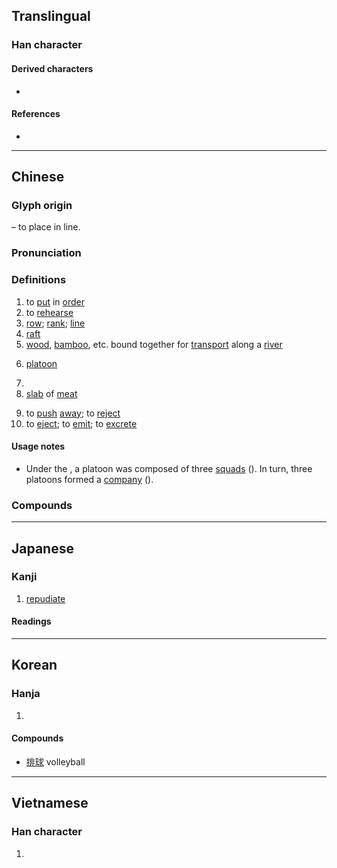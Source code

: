 {{character info}}
==Translingual==
{{stroke order|strokes=11}}

===Han character===
{{Han char|rn=64|rad=手|as=08|sn=11|four=51011|canj=QLMY|ids=⿰扌非}}

====Derived characters====
* {{l|mul|[[𠼕]], [[𠍣]], [[𠄽]], [[𡀪]], [[𫄐]], [[𫿟]], [[𮂤]]}}

====References====
* {{Han ref|kx=0437.130|dkj=12256|dj=0787.030|hdz=31895.030|uh=6392|ud=25490|bh=B1C6|bd=45510}}

----

==Chinese==
{{zh-forms|alt=𫸝-ancient form in bronze inscriptions,棑-“raft”,簰-“raft”}}

===Glyph origin===
{{Han etym}}
{{Han compound|手|alt1=扌|t1=hand|非|ls=psc|c1=s|c2=p}} – to place in line.

===Pronunciation===
{{zh-pron
|m=pái
|c=paai4
|h=pfs=phài
|md=bà̤
|mn=pâi
|mn-t=bai5/pai5
|mn-t_note=bai5 - literary; pai5 - vernacular
|w=3ba
|mc=y
|oc=y
|ma=y
|cat=v,n
}}

===Definitions===
{{zh-hanzi}}

# to [[put]] in [[order]]
# to [[rehearse]]
# [[row]]; [[rank]]; [[line]]
# [[raft]]
# [[wood]], [[bamboo]], etc. bound together for [[transport]] along a [[river]]
# {{lb|zh|military}} [[platoon]]
# {{zh-short|排球|[[volleyball]]}}
# [[slab]] of [[meat]]
#: {{zh-x|牛排|steak}}
# to [[push]] [[away]]; to [[reject]]
# to [[eject]]; to [[emit]]; to [[excrete]]

====Usage notes====
* {{sense|military}} Under the {{w|National Revolutionary Army}}, a platoon was composed of three [[squad]]s ({{zh-l|*班}}). In turn, three platoons formed a [[company]] ({{zh-l|*連}}).

===Compounds===
{{zh-der|排隊|排球:volleyball|排簫|排泄|冷式排版|叫二排局|大排場|劈排定對|吃排頭|力排眾議|怒濤排壑|彭排|安排|差排|冰排|匯流排|彩排|引繩排根|付排|大排行|作排|吃排落|大排長龍|做排場|充排場|並排|傍排|排行榜|排筏|捏怪排科|排門挨戶|排外|排外政策|排捏|排煙|排打|排沙簡金|牛小排|排氣|排列組合|排子車|排水量|排頭兒|排他性|排害|排長|排風機|排出作用|排頭|按資排輩|排律|排氣機|排扣|排宴|排山壓卵|排門|排放|排槍|排斥命題|排泄器官|排洪溢道|排備|排突|排筆|犯關排闥|排鋪|排難解憂|排印|排子|排遺|排軍|排列|排陣|排迮|排告|排賦|排奡|排版|排除|排尾|排房吏典|排山|排揎|排字|排擋|排牆倒|排句|排房|手排|排名|排便|排水作用|排空而至|排偶|排調|排水溝|打字排版|排卵|排蟻陣|排奡縱橫|排泥閥|整排|排衙|排山倒峽|排班|排除萬難|排洩|排闥|排愁破涕|排鬚|排擯|排比|排練|排澇|排擊|排山倒海|排灌|排場|排香草|排水管|挨排|發排|排檔|排灣族|牛排|排笮|排卵期|排戲|獨排眾議|排設|排局|排當|排遣|排家|排泄物|排演|排課|排兵布陣|排解|海灘排球|排尿|木排|排骨|排擠|排炮|排難解紛|旁排|排定|栽排|排鄰|排悶|排遍|排詆|排中律|排行|排水工程|排辦|排蹙|排水開墾|排日|排斥異己|排斥|排手|排危|自排|菲列牛排|電腦排版|鋪排|過排|竹排|觝排|籌排|編排|響排|降冪排列|開排|鋪排張揚|魚排|解難排憂|自動排檔|論資排輩|豬排|臭排場|排屋|減排|楓樹排|大排檔|七排|五排|五言排律|人排|併排|倡排|傾排|冰排子|列排|占排場|品排|嘲排|圓排|大排|宣排|并排|成排|抵排|拉大排|排他|排仗|排儐|排優|排兒|排叉|排喚|排單|排囊|排困|排城|排墜|排墻|排天|排奧|排奪|排娖|排媢|排子槍|排子炮|排宕|排工|排布|排年|排廢|排患解紛|排憂解難|排戛|排戶|排批|排扺|排抑|排折|排抵|排拂|排拒|排拓|排拫|排拶|排推|排插|排撇|排撥|排教|排數|排斡|排斥异己|排方|排枇|排柵|排校|排根|排棄|排檠|排次|排歌|排毀|排污|排沙見金|排沫|排沮|排溺|排滿|排牆|排牙|排甲|排疊|排盪|排砌|排磕|排科|排空|排窠|排立|排筭子|排籤|排纂|排纘|排腔|排草|排草香|排蕩|排虛|排裊|排訐|排訾|排話|排語|排說|排貨|排車|排軋|排逐|排連|排遷|排釋|排銃|排鐘|排門夫|排門粉壁|排門軍|排閒|排間|排閣|排閤|排闔|排闢|排陳|排陷|排難|排雲|排霧|排頓|排頭兵|排風|排駕|推排|擊排|擊排冒沒|擠排|擯排|支排|攻排|放排|楦排|槍排|標槍旁排|橫排|水排|濟濟排排|皮排|節節排排|耍排場|肉排|肩排|衝排|裁排|裝排|解紛排難|訶排|訾排|詆排|調排|譏排|賫排|軋奪排很|通檢推排|連山排海|連排|遷排|酒排間|里排|鉤排|鋪排戶|長排|頭排貨|顯排|馬排|鴛排|鼓排|排水|早排|前排|近排|排架|排期|排洪|一排|雞排|排排坐|排洗|排到尖沙咀|呢排|女排|男排|有排|早一排|嗰排|前嗰排|排粉|上排|前一排|排骨仔|排骨精|排華|排笛|排序|排位|排出|排骨酥|鋪排話|山排|草排|半山排}}

{{zh-cat|Elementary|Elementary}}

----

==Japanese==

===Kanji===
{{ja-kanji|grade=c|rs=手08}}

# [[repudiate]]

====Readings====
{{ja-readings
|goon=べ
|kanon=はい
|kun=おしひらく, つら-ねる
}}

----

==Korean==

===Hanja===
{{ko-hanja|hangeul=배|eumhun=|rv=bae|mr=pae|y=pay}}

# {{rfdef|ko|sort=手08}}

====Compounds====
* [[排球]] volleyball

----

==Vietnamese==

===Han character===
{{vi-hantu|[[bài]], [[bai]], [[bày]], [[bời]], [[bay]], [[bầy]], [[vài]], [[vời]]|rs=手08}}

# {{rfdef|vi|sort=手08}}